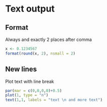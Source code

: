 # Text output

## Format

Always and exactly 2 places after comma

```r
x <- 0.1234567
format(round(x, 2), nsmall = 2)
```



## New lines

Plot text with line break

```r
par(mar = c(0,0,0,0)+0.5)
plot(1, type = "n")
text(1,1, labels = "text \n and more text")
```

